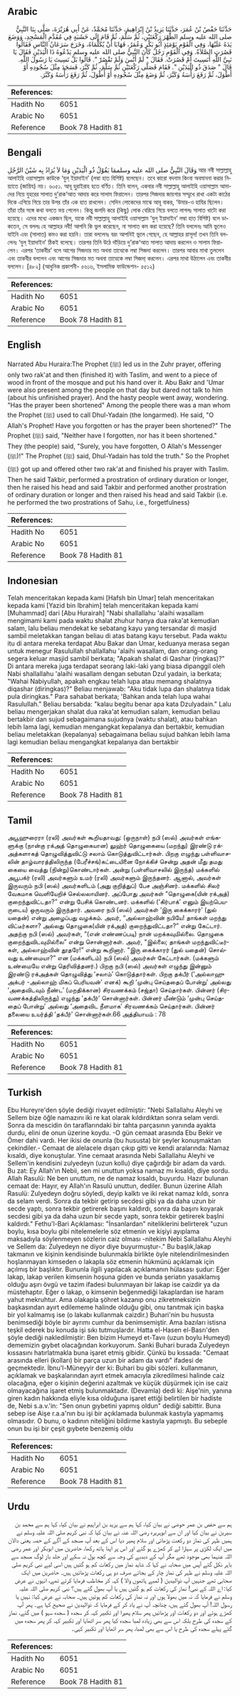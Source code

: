 ## Arabic


<div dir="rtl" lang="ar" style={{fontSize:'larger',backgroundColor:'#f8f9fa',padding:20}}>
حَدَّثَنَا حَفْصُ بْنُ عُمَرَ، حَدَّثَنَا يَزِيدُ بْنُ إِبْرَاهِيمَ، حَدَّثَنَا مُحَمَّدٌ، عَنْ أَبِي هُرَيْرَةَ، صَلَّى بِنَا النَّبِيُّ صلى الله عليه وسلم الظُّهْرَ رَكْعَتَيْنِ، ثُمَّ سَلَّمَ، ثُمَّ قَامَ إِلَى خَشَبَةٍ فِي مُقَدَّمِ الْمَسْجِدِ، وَوَضَعَ يَدَهُ عَلَيْهَا، وَفِي الْقَوْمِ يَوْمَئِذٍ أَبُو بَكْرٍ وَعُمَرُ، فَهَابَا أَنْ يُكَلِّمَاهُ، وَخَرَجَ سَرَعَانُ النَّاسِ فَقَالُوا قَصُرَتِ الصَّلاَةُ‏.‏ وَفِي الْقَوْمِ رَجُلٌ كَانَ النَّبِيُّ صلى الله عليه وسلم يَدْعُوهُ ذَا الْيَدَيْنِ فَقَالَ يَا نَبِيَّ اللَّهِ أَنَسِيتَ أَمْ قَصُرَتْ‏.‏ فَقَالَ ‏"‏ لَمْ أَنْسَ وَلَمْ تَقْصُرْ ‏"‏‏.‏ قَالُوا بَلْ نَسِيتَ يَا رَسُولَ اللَّهِ‏.‏ قَالَ ‏"‏ صَدَقَ ذُو الْيَدَيْنِ ‏"‏‏.‏ فَقَامَ فَصَلَّى رَكْعَتَيْنِ ثُمَّ سَلَّمَ، ثُمَّ كَبَّرَ، فَسَجَدَ مِثْلَ سُجُودِهِ أَوْ أَطْوَلَ، ثُمَّ رَفَعَ رَأْسَهُ وَكَبَّرَ، ثُمَّ وَضَعَ مِثْلَ سُجُودِهِ أَوْ أَطْوَلَ، ثُمَّ رَفَعَ رَأْسَهُ وَكَبَّرَ‏.‏
</div>
<div style={{backgroundColor:'#f8f9fa',padding:20, marginBottom: 10}}><table> <thead> <tr> <th>References:</th> <th></th> </tr> </thead> <tbody><tr><td>Hadith No</td><td>6051</td></tr><tr><td>Arabic No</td><td>6051</td></tr><tr><td>Reference</td><td>Book 78 Hadith 81</td></tr></tbody></table></div>

## Bengali


<div dir="ltr" lang="bn" style={{fontSize:'larger',backgroundColor:'#f8f9fa',padding:20}}>
وَقَالَ النَّبِيُّ صلى الله عليه وسلممَا يَقُوْلُ ذُو الْيَدَيْنِ وَمَا لاَ يُرَادُ بِه شَيْنُ الرَّجُلِ আর নবী সাল্লাল্লাহু আলাইহি ওয়াসাল্লাম কাউকে ‘যুল্ ইয়াদাইন’ (লম্বা হাত বিশিষ্ট) বলেছেন। তবে কারো বদনাম কিংবা অবমাননা করার নিয়্যাতে (জায়িয) নয়। ৬০৫১. আবূ হুরাইরাহ হতে বর্ণিত। তিনি বলেন, একবার নবী সাল্লাল্লাহু আলাইহি ওয়াসাল্লাম আমাদের নিয়ে যুহরের সালাত দু’রাক‘আত আদায় করে সালাম ফিরালেন। তারপর সিজদার জায়গার সম্মুখে রাখা একটা কাঠের দিকে এগিয়ে গিয়ে তার উপর তাঁর এক হাত রাখলেন। সেদিন লোকেদের মাঝে আবূ বাকর, ‘উমার-ও হাযির ছিলেন। তাঁরা তাঁর সঙ্গে কথা বলতে ভয় পেলেন। কিন্তু জলদি করে (কিছু) লোক বেরিয়ে গিয়ে বলতে লাগলঃ সালাত খাটো করা হয়েছে। এদের মধ্যে একজন ছিল, যাকে নবী সাল্লাল্লাহু আলাইহি ওয়াসাল্লাম ‘যুল্ ইয়াদাইন’ লম্বা হাত বিশিষ্ট) বলে ডাকতেন, সে বললঃ হে আল্লাহর নবী! আপনি কি ভুল করেছেন, না সালাত কম করা হয়েছে? তিনি বললেনঃ আমি ভুলেও যাইনি এবং (সালাত) কমও করা হয়নি। তারা বললেনঃ বরং আপনিই ভুলে গেছেন, হে আল্লাহর রাসূল! তখন তিনি বললেনঃ ‘যুল্ ইয়াদাইন’ ঠিকই বলেছে। তারপর তিনি উঠে দাঁড়িয়ে দু’রাক‘আত সালাত আদায় করলেন ও সালাম ফিরালেন। এরপর ‘তাকবীর’ বলে আগের সিজদার মত অথবা তাত্থেকে লম্বা সিজদা করলেন। তারপর আবার মাথা তুললেন এবং তাকবীর বললেন এবং আগের সিজদার মত অথবা তাত্থেকে লম্বা সিজদা্ করলেন। এরপর মাথা উঠালেন এবং তাকবীর বললেন। [৪৮২] (আধুনিক প্রকাশনী- ৫৬১৬, ইসলামিক ফাউন্ডেশন- ৫৫১২)
</div>
<div style={{backgroundColor:'#f8f9fa',padding:20, marginBottom: 10}}><table> <thead> <tr> <th>References:</th> <th></th> </tr> </thead> <tbody><tr><td>Hadith No</td><td>6051</td></tr><tr><td>Arabic No</td><td>6051</td></tr><tr><td>Reference</td><td>Book 78 Hadith 81</td></tr></tbody></table></div>

## English


<div dir="ltr" lang="en" style={{fontSize:'larger',backgroundColor:'#f8f9fa',padding:20}}>
Narrated Abu Huraira:The Prophet (ﷺ) led us in the Zuhr prayer, offering only two rak'at and then (finished it) with Taslim, and went to a piece of wood in front of the mosque and put his hand over it. Abu Bakr and 'Umar were also present among the people on that day but dared not talk to him (about his unfinished prayer). And the hasty people went away, wondering. "Has the prayer been shortened" Among the people there was a man whom the Prophet (ﷺ) used to call Dhul-Yadain (the longarmed). He said, "O Allah's Prophet! Have you forgotten or has the prayer been shortened?" The Prophet (ﷺ) said, "Neither have I forgotten, nor has it been shortened." They (the people) said, "Surely, you have forgotten, O Allah's Messenger (ﷺ)!" The Prophet (ﷺ) said, Dhul-Yadain has told the truth." So the Prophet (ﷺ) got up and offered other two rak'at and finished his prayer with Taslim. Then he said Takbir, performed a prostration of ordinary duration or longer, then he raised his head and said Takbir and performed another prostration of ordinary duration or longer and then raised his head and said Takbir (i.e. he performed the two prostrations of Sahu, i.e., forgetfulness)
</div>
<div style={{backgroundColor:'#f8f9fa',padding:20, marginBottom: 10}}><table> <thead> <tr> <th>References:</th> <th></th> </tr> </thead> <tbody><tr><td>Hadith No</td><td>6051</td></tr><tr><td>Arabic No</td><td>6051</td></tr><tr><td>Reference</td><td>Book 78 Hadith 81</td></tr></tbody></table></div>

## Indonesian


<div dir="ltr" lang="id" style={{fontSize:'larger',backgroundColor:'#f8f9fa',padding:20}}>
Telah menceritakan kepada kami [Hafsh bin Umar] telah menceritakan kepada kami [Yazid bin Ibrahim] telah menceritakan kepada kami [Muhammad] dari [Abu Hurairah] "Nabi shallallahu 'alaihi wasallam mengimami kami pada waktu shalat zhuhur hanya dua raka'at kemudian salam, lalu beliau mendekat ke sebatang kayu yang tersandar di masjid sambil meletakkan tangan beliau di atas batang kayu tersebut. Pada waktu itu di antara mereka terdapat Abu Bakar dan Umar, keduanya merasa segan untuk menegur Rasulullah shallallahu 'alaihi wasallam, dan orang-orang segera keluar masjid sambil berkata; "Apakah shalat di Qashar (ringkas)?" Di antara mereka juga terdapat seorang laki-laki yang biasa dipanggil oleh Nabi shallallahu 'alaihi wasallam dengan sebutan Dzul yadain, ia berkata; "Wahai Nabiyullah, apakah engkau telah lupa atau memang shalatnya diqashar (diringkas)?" Beliau menjawab: "Aku tidak lupa dan shalatnya tidak pula diringkas." Para sahabat berkata; 'Bahkan anda telah lupa wahai Rasulullah." Beliau bersabda: "kalau begitu benar apa kata Dzulyadain." Lalu beliau mengerjakan shalat dua raka'at kemudian salam, kemudian beliau bertakbir dan sujud sebagaimana sujudnya (waktu shalat), atau bahkan lebih lama lagi, kemudian mengangkat kepalanya dan bertakbir, kemudian beliau meletakkan (kepalanya) sebagaimana beliau sujud bahkan lebih lama lagi kemudian beliau mengangkat kepalanya dan bertakbir
</div>
<div style={{backgroundColor:'#f8f9fa',padding:20, marginBottom: 10}}><table> <thead> <tr> <th>References:</th> <th></th> </tr> </thead> <tbody><tr><td>Hadith No</td><td>6051</td></tr><tr><td>Arabic No</td><td>6051</td></tr><tr><td>Reference</td><td>Book 78 Hadith 81</td></tr></tbody></table></div>

## Tamil


<div dir="ltr" lang="ta" style={{fontSize:'larger',backgroundColor:'#f8f9fa',padding:20}}>
அபூஹுரைரா (ரலி) அவர்கள் கூறியதாவது: (ஒருநாள்) நபி (ஸல்) அவர்கள் எங்களுக்கு (நான்கு ரக்அத் தொழுகையான) லுஹ்ர் தொழுகையை (மறந்து) இரண்டு ரக்அத்களாகத் தொழுவித்துவிட்டு சலாம் கொடுத்துவிட்டார்கள். பிறகு எழுந்து பள்ளிவாசலின் தாழ்வாரத்திலிருந்த (பேரீச்சங்)கட்டையினை நோக்கிச் சென்று அதன் மீது தமது கையை வைத்து (நின்று)கொண்டார்கள். அன்று (பள்ளிவாசலில் இருந்த) மக்களில் அபூபக்ர் (ரலி) அவர்களும் உமர் (ரலி) அவர்களும் இருந்தனர். ஆனால், அவர்கள் இருவரும் நபி (ஸல்) அவர்களிடம் (அது குறித்துப்) பேச அஞ்சினர். மக்களில் சிலர் வேகமாக வெளியேறிச் செல்லலாயினர். அப்போது அவர்கள் “தொழுகை(யின் ரக்அத்) குறைந்துவிட்டதா?” என்று பேசிக் கொண்டனர். மக்களில் (‘கிர்பாக்’ எனும் இயற்பெயருடைய) ஒருவரும் இருந்தார். அவரை நபி (ஸல்) அவர்கள் ‘இரு கைக்காரர்’ (துல் யதைன்) என்று அழைப்பது வழக்கம். அவர், “அல்லாஹ்வின் நபியே! தாங்கள் மறந்து விட்டீர்களா? அல்லது தொழுகை(யின் ரக்அத்) குறைந்துவிட்டதா?” என்று கேட்டார். அதற்கு நபி (ஸல்) அவர்கள், “(என் எண்ணப்படி) நான் மறக்கவுமில்லை. தொழுகை குறைந்துவிடவுமில்லை” என்று சொன்னார்கள். அவர், “இல்லை; தாங்கள் மறந்துவிட்டீர்கள், அல்லாஹ்வின் தூதரே!” என்று கூறினார். “இரு கைக்காரர் (துல் யதைன்) சொல்வது உண்மையா?” என (மக்களிடம்) நபி (ஸல்) அவர்கள் கேட்டார்கள். (மக்களும் உண்மையே என்று தெரிவித்தனர்.) பிறகு நபி (ஸல்) அவர்கள் எழுந்து இன்னும் இரண்டு ரக்அத்கள் தொழுவித்து ‘சலாம்’ கொடுத்தார்கள். பிறகு தக்பீர் (‘அல்லாஹு அக்பர் -அல்லாஹ் மிகப் பெரியவன்’ எனக்) கூறி ‘முன்பு செய்ததைப் போன்று’ அல்லது ‘அதைவிடவும் நீண்ட’ (மறதிக்கான) சிரவணக்கம் (சஜ்தா) செய்தார்கள். பின்னர் (சிரவணக்கத்திலிருந்து) எழுந்து ‘தக்பீர்’ சொன்னார்கள். பின்னர் மீண்டும் ‘முன்பு செய்ததைப் போன்று’ அல்லது ‘அதைவிட நீளமாக’ சிரவணக்கம் செய்தார்கள். பின்னர் தலையை உயர்த்தி ‘தக்பீர்’ சொன்னார்கள்.66 அத்தியாயம் : 78
</div>
<div style={{backgroundColor:'#f8f9fa',padding:20, marginBottom: 10}}><table> <thead> <tr> <th>References:</th> <th></th> </tr> </thead> <tbody><tr><td>Hadith No</td><td>6051</td></tr><tr><td>Arabic No</td><td>6051</td></tr><tr><td>Reference</td><td>Book 78 Hadith 81</td></tr></tbody></table></div>

## Turkish


<div dir="ltr" lang="tr" style={{fontSize:'larger',backgroundColor:'#f8f9fa',padding:20}}>
Ebu Hureyre'den şöyle dediği rivayet edilmiştir: "Nebi Sallallahu Aleyhi ve Sellem bize öğle namazını iki re kat olarak kıldırdıktan sonra selam verdi. Sonra da mescidin ön taraflarındaki bir tahta parçasının yanında ayakta durdu, elini de onun üzerine koydu. -O gün cemaat arasında Ebu Bekir ve Ömer dahi vardı. Her ikisi de onunla (bu hususta) bir şeyler konuşmaktan çekindiler.- Cemaat de alelacele dışarı çıkıp gitti ve kendi aralarında: Namaz kısaldı, diye konuştular. Yine cemaat arasında Nebi Sallallahu Aleyhi ve Sellem'in kendisini zulyedeyn (uzun kollu) diye çağırdığı bir adam da vardı. Bu zat: Ey Allah'ın Nebii, sen mi unuttun yoksa namaz mı kısaldı, diye sordu. Allah Rasulü: Ne ben unuttum, ne de namaz kısaldı, buyurdu. Hazır bulunan cemaat de: Hayır, ey Allah'ın Rasulü unuttun, dediler. Bunun üzerine Allah Rasulü: Zulyedeyn doğru söyledi, deyip kalktı ve iki rekat namaz kıldı, sonra da selam verdi. Sonra da tekbir getirip secdesi gibi ya da daha uzun bir secde yaptı, sonra tekbir getirerek başını kaldırdı, sonra da başını koyarak secdesi gibi ya da daha uzun bir secde yaptı, sonra tekbir getirerek başIni kaldırdı." Fethu'l-Bari Açıklaması: "İnsanlardan" niteliklerini belirterek "uzun boylu, kısa boylu gibi nitelemelerle söz etmenin ve kişiyi ayıplama maksadıyla söylenmeyen sözlerin caiz olması -nitekim Nebi Sallallahu Aleyhi ve Sellem da: Zulyedeyn ne diyor diye buyurmuştur-." Bu başlık,lakap takmanın ve kişinin kendisinde bulunmakla birlikte öyle nitelendirilmesinden hoşlanmayan kimseden o lakapla söz etmenin hükmünü açıklamak için açılmış bir başlıktır. Bununla ilgili yapılacak açıklamanın hülasası şudur: Eğer lakap, lakap verilen kimsenin hoşuna giden ve bunda şeriatın yasaklamış olduğu aşırı övgü ve tazim ifadesi bulunmayan bir lakap ise caizdir ya da müstehaptır. Eğer o lakap, o kimsenin beğenmediği lakaplardan ise haram yahut mekruhtur. Ama olakapla şöhret kazanıp onu zikretmeksizin başkasından ayırt edilememe halinde olduğu gibi, onu tanıtmak için başka bir yol kalmamış ise (o lakabı kullanmak caizdir.) Buhari'nin bu hususta benimsediği böyle bir ayrımı cumhur da benimsemiştir. Ama bazıları istisna teşkil ederek bu konuda işi sıkı tutmuşlardır. Hatta el-Hasen el-Basrı'den şöyle dediği nakledilmiştir: Ben bizim Humeyd et-Tavıı (uzun boylu Humeyd) dememizin gıybet olacağından korkuyorum. Sanki Buhari burada Zulyedeyn kıssasını hatırlatmakla buna işaret etmiş gibidir. Çünkü bu kıssada: "Cemaat arasında elleri (kolları) bir parça uzun bir adam da vardı" ifadesi de geçmektedir. İbnu'l-Müneyyir der ki: Buhari bu gibi sözleri. kullanmanın, açıklamak ve başkalarından ayırt etmek amacıyla zikredilmesi halinde caiz olacağına, eğer o kişinin değerini azaltmak ve küçük düşürmek için ise caiz olmayacağına işaret etmiş bulunmaktadır. (Devamla) dedi ki: Aişe'nin, yanına giren kadın hakkında eliyle kısa olduğuna işaret ettiği belirtilen bir hadiste de, Nebi s.a.v.'in: "Sen onun gıybetini yapmış oldun" dediği sabittir. Buna sebep ise Aişe r.a.a'nın bu işi bir açıklamada bulunmak kastıyla yapmamış olmasıdır. O bunu, o kadının niteliğini bildirme kastıyla yapmıştı. Bu sebeple onun bu işi bir çeşit gıybete benzemiş oldu
</div>
<div style={{backgroundColor:'#f8f9fa',padding:20, marginBottom: 10}}><table> <thead> <tr> <th>References:</th> <th></th> </tr> </thead> <tbody><tr><td>Hadith No</td><td>6051</td></tr><tr><td>Arabic No</td><td>6051</td></tr><tr><td>Reference</td><td>Book 78 Hadith 81</td></tr></tbody></table></div>

## Urdu


<div dir="rtl" lang="ur" style={{fontSize:'larger',backgroundColor:'#f8f9fa',padding:20}}>
ہم سے حفص بن عمر حوضی نے بیان کیا، کہا ہم سے یزید بن ابراہیم نے بیان کیا، کہا ہم سے محمد بن سیرین نے بیان کیا اور ان سے ابوہریرہ رضی اللہ عنہ نے بیان کیا کہ نبی کریم صلی اللہ علیہ وسلم نے ہمیں ظہر کی نماز دو رکعت پڑھائی اور سلام پھیر دیا اس کے بعد آپ مسجد کے آگے کے حصہ یعنی دالان میں ایک لکڑی پر سہارا لے کر کھڑے ہو گئے اور اس پر اپنا ہاتھ رکھا، حاضرین میں ابوبکر اور عمر رضی اللہ عنہما بھی موجود تھے مگر آپ کے دبدبے کی وجہ سے کچھ بول نہ سکے اور جلد باز لوگ مسجد سے باہر نکل گئے آپس میں صحابہ نے کہا کہ شاید نماز میں رکعات کم ہو گئیں ہیں اسی لیے نبی کریم صلی اللہ علیہ وسلم نے ظہر کی نماز چار کے بجائے صرف دو ہی رکعات پڑھائیں ہیں۔ حاضرین میں ایک صحابی تھے جنہیں آپ ذوالیدین ( لمبے ہاتھوں والا ) کہہ کر مخاطب فرمایا کرتے تھے، انہوں نے عرض کیا: اے اللہ کے نبی! نماز کی رکعات کم ہو گئیں ہیں یا آپ بھول گئے ہیں؟ نبی کریم صلی اللہ علیہ وسلم نے فرمایا کہ نہ میں بھولا ہوں اور نہ نماز کی رکعات کم ہوئیں ہیں۔ صحابہ نے عرض کیا: نہیں یا رسول اللہ! آپ بھول گئے ہیں، چنانچہ آپ نے یاد کر کے فرمایا کہ ذوالیدین نے صحیح کہا ہے۔ پھر آپ کھڑے ہوئے اور دو رکعات اور پڑھائیں پھر سلام پھیرا اور تکبیر کہہ کر سجدہ ( سجدہ سہو ) میں گئے، نماز کے سجدہ کی طرح بلکہ اس سے بھی زیادہ لمبا سجدہ کیا پھر سر اٹھایا اور تکبیر کہہ کر پھر سجدہ میں گئے پہلے سجدہ کی طرح یا اس سے بھی لمبا، پھر سر اٹھایا اور تکبیر کہی۔
</div>
<div style={{backgroundColor:'#f8f9fa',padding:20, marginBottom: 10}}><table> <thead> <tr> <th>References:</th> <th></th> </tr> </thead> <tbody><tr><td>Hadith No</td><td>6051</td></tr><tr><td>Arabic No</td><td>6051</td></tr><tr><td>Reference</td><td>Book 78 Hadith 81</td></tr></tbody></table></div>